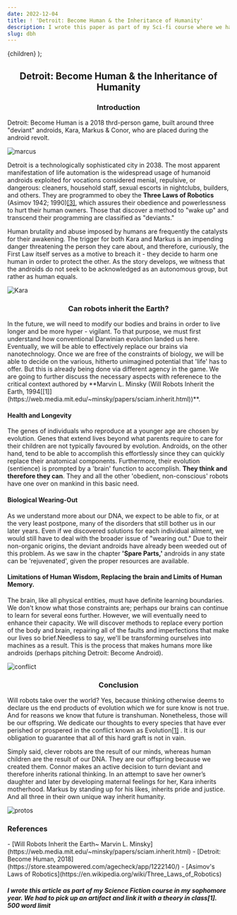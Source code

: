 ```yaml
---
date: 2022-12-04
title: ! 'Detroit: Become Human & the Inheritance of Humanity'
description: I wrote this paper as part of my Sci-fi course where we had to pick an artifact and give analysis; bad thing? word limit was hard 500 
slug: dbh
---
```

<Layout> {children}</Layout>
);



<h2 align="center"> Detroit: Become Human & the Inheritance of Humanity </h2>

<h3 align="center">Introduction</h3>
Detroit: Become Human is a 2018 thrd-person game, built around three "deviant"
androids, Kara, Markus & Conor, who are placed during the android revolt.

![marcus](../images/dbh/marcus.png)

Detroit is a technologically sophisticated city in 2038. The most apparent
manifestation of life automation is the widespread usage of humanoid androids
exploited for vocations considered menial, repulsive, or dangerous: cleaners,
household staff, sexual escorts in nightclubs, builders, and others. They are
programmed to obey the **Three Laws of Robotics** (Asimov 1942; 1990)[[3]](https://en.wikipedia.org/wiki/Three_Laws_of_Robotics), which
assures their obedience and powerlessness to hurt their human owners. Those that
discover a method to "wake up" and transcend their programming are classified as
"deviants."

Human brutality and abuse imposed by humans are frequently the catalysts for their
awakening. The trigger for both Kara and Markus is an impending danger threatening
the person they care about, and therefore, curiously, the First Law itself serves as a
motive to breach it - they decide to harm one human in order to protect the other.
As the story develops, we witness that the androids do not seek to be acknowledged
as an autonomous group, but rather as human equals.

![Kara](../images/dbh/cara.png)

<h3 align="center">Can robots inherit the Earth?</h3>
In the future, we will need to modify our bodies and brains in order to live longer
and be more hyper - vigilant. To that purpose, we must first understand how
conventional Darwinian evolution landed us here. Eventually, we will be able to
effectively replace our brains via nanotechnology. Once we are free of the constraints
of biology, we will be able to decide on the various, hitherto unimagined potential
that 'life' has to offer. But this is already being done via different agency in the
game. We are going to further discuss the necessary aspects with referenece to the
critical context authored by **Marvin L. Minsky (Will Robots Inherit the Earth, 1994[[1]](https://web.media.mit.edu/~minsky/papers/sciam.inherit.html))**.

<h4>Health and Longevity</h4>

The genes of individuals who reproduce at a younger age are chosen by evolution.
Genes that extend lives beyond what parents require to care for their children are
not typically favoured by evolution. Androids, on the other hand, tend to be able to
accomplish this effortlessly since they can quickly replace their anatomical
components. Furthermore, their evolution (sentience) is prompted by a 'brain' function
to accomplish. <strong>They think and therefore they can</strong>. They and all the other 'obedient,
non-conscious' robots have one over on mankind in this basic need.

<h4>Biological Wearing-Out</h4>

As we understand more about our DNA, we expect to be able to fix, or at the very
least postpone, many of the disorders that still bother us in our later years. Even if
we discovered solutions for each individual ailment, we would
still have to deal with the broader
issue of "wearing out." Due to their
non-organic origins, the deviant
androids have already been weeded out
of this problem. As we saw in the
chapter **'Spare Parts,'** androids in any
state can be 'rejuvenated', given the
proper resources are available.

<h4>Limitations of Human Wisdom, Replacing the brain and Limits of Human Memory.</h4>

The brain, like all physical entities, must have definite learning boundaries. We don't
know what those constraints are; perhaps our brains can continue to learn for several
eons further. However, we will eventually need to enhance their capacity. We will
discover methods to replace every portion of the body and brain, repairing all of the
faults and imperfections that make our lives so brief.Needless to say, we'll be transforming ourselves into machines as a result. This is the
process that makes humans more like androids (perhaps pitching Detroit: Become
Android).

![conflict](../images/dbh/conflict.png)

<h3 align="center">Conclusion</h3>

Will robots take over the world? Yes, because thinking otherwise deems to declare us
the end products of evolution which we for sure know is not true. And for reasons
we know that future is transhuman. Nonetheless, those will be our offspring. We
dedicate our thoughts to every species that have ever perished or prospered in the
conflict known as Evolution[[1]](https://web.media.mit.edu/~minsky/papers/sciam.inherit.html) . It is our obligation to guarantee that all of this hard
graft is not in vain.


Simply said, clever robots are the result of our minds, whereas human children are
the result of our DNA. They are our offspring because we created them.
Connor makes an active decision to turn deviant and therefore inherits rational
thinking. In an attempt to save her owner’s daughter and later by developing
maternal feelings for her, Kara inherits motherhood. Markus by standing up for his
likes, inherits pride and justice.\
And all three in their own unique way inherit humanity.

![protos](../images/dbh/protos.png)


<h3>References</h3>
- [Will Robots Inherit the Earth~ Marvin L. Minsky](https://web.media.mit.edu/~minsky/papers/sciam.inherit.html)
- [Detroit: Become Human, 2018](https://store.steampowered.com/agecheck/app/1222140/)
- [Asimov's Laws of Robotics](https://en.wikipedia.org/wiki/Three_Laws_of_Robotics)

<h5><i>I wrote this article as part of my Science Fiction course in my sophomore year. We had to pick up an artifact and link it with a theory in class[1]. 500 word limit </i></h5>
